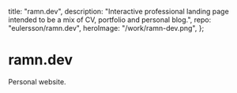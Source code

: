   title: "ramn.dev",
  description:
    "Interactive professional landing page intended to be a mix of CV, portfolio and personal blog.",
  repo: "eulersson/ramn.dev",
  heroImage: "/work/ramn-dev.png",
};

# ramn.dev

Personal website.
